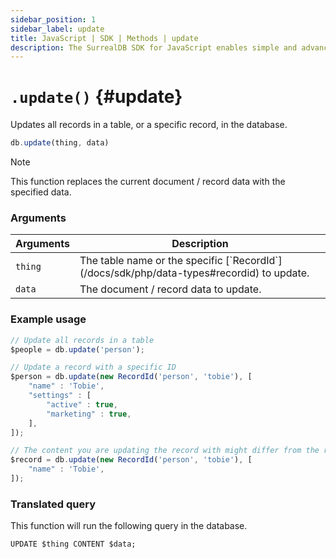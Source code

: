 ```yaml
---
sidebar_position: 1
sidebar_label: update
title: JavaScript | SDK | Methods | update
description: The SurrealDB SDK for JavaScript enables simple and advanced querying of a remote or embedded database.
---
```



# `.update()` {#update}

Updates all records in a table, or a specific record, in the database.

```javascript title="Method Syntax"
db.update(thing, data)
```

> [!NOTE]
> This function replaces the current document / record data with the specified data.

### Arguments
<table>
    <thead>
        <tr>
            <th colspan="2" scope="col">Arguments</th>
            <th colspan="2" scope="col">Description</th>
        </tr>
    </thead>
    <tbody>
        <tr>
            <td colspan="2" scope="row" data-label="Arguments">
                <code>thing</code>
                <Label label="required" />
            </td>
            <td colspan="2" scope="row" data-label="Description">
                The table name or the specific [`RecordId`](/docs/sdk/php/data-types#recordid) to update.
            </td>
        </tr>
        <tr>
            <td colspan="2" scope="row" data-label="Arguments">
                <code>data</code>
               <Label label="optional" />
            </td>
            <td colspan="2" scope="row" data-label="Description">
                The document / record data to update.
            </td>
        </tr>
    </tbody>
</table>

### Example usage
```javascript
// Update all records in a table
$people = db.update('person');

// Update a record with a specific ID
$person = db.update(new RecordId('person', 'tobie'), [
	"name" : 'Tobie',
	"settings" : [
		"active" : true,
		"marketing" : true,
	],
]);

// The content you are updating the record with might differ from the return type
$record = db.update(new RecordId('person', 'tobie'), [
	"name" : 'Tobie',
]);
```

### Translated query
This function will run the following query in the database.

```surql
UPDATE $thing CONTENT $data;
```